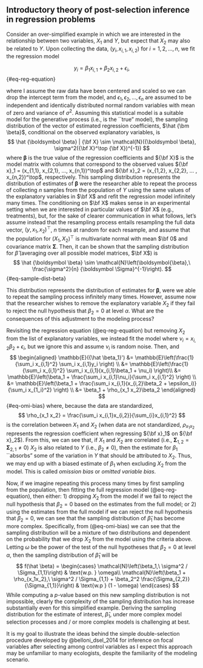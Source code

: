

## Introductory theory of post-selection inference in regression problems {.appendix}

Consider an over-simplified example in which we are interested in the relationship between two variables, $X_1$ and $Y$, but expect that $X_2$ may also be related to $Y$. Upon collecting the data, $(y_i, x_{i,1}, x_{i,2})$ for $i = 1,2,...,n$, we fit the regression model

$$
y_i = \beta_1 x_{i,1} + \beta_2 x_{i,2} + \epsilon_i,
$$ {#eq-reg-equation}

where I assume the raw data have been centered and scaled so we can drop the intercept term from the model, and $\epsilon_1, \epsilon_2,...,\epsilon_n$ are assumed to be independent and identically distributed normal random variables with mean of zero and variance of $\sigma^2$. Assuming this statistical model is a suitable model for the generative process (i.e., is the ``true" model), the sampling distribution of the vector of estimated regression coefficients, $\hat {\bm \beta}$, conditional on the observed explanatory variables, is
$$
    \hat {\boldsymbol \beta} | {\bf X} \sim \mathcal{N}({\boldsymbol \beta}, \sigma^2({\bf X}^\top {\bf X})^{-1})
$$
where $\bm \beta$ is the true value of the regression coefficients and ${\bf X}$ is the model matrix with columns that correspond to the observed values ${\bf x}_1 = (x_{1,1}, x_{2,1}, ..., x_{n,1})^\top$ and ${\bf x}_2 = (x_{1,2}, x_{2,2}, ... , x_{n,2})^\top$, respectively. This sampling distribution represents the distribution of estimates of $\bm \beta$ were the researcher able to repeat the process of collecting $n$ samples from the population of $Y$ using the same values of the explanatory variables in $\bf X$ and refit the regression model infinitely many times. The conditioning on $\bf X$ makes sense in an experimental setting when we are interested in particular values of $\bf X$ (e.g., treatments), but, for the sake of clearer communication in what follows, let's assume instead that the resampling process entails resampling the full data vector, $(y, x_1, x_2)^\top$, $n$ times at random for each resample, and assume that the population for $(X_1, X_2)^\top$ is multivariate normal with mean $\bf 0$ and covariance matrix ${\bm \Sigma}$. Then, it can be shown that the sampling distribution for $\hat \beta$ (averaging over all possible model matrices, $\bf X$) is
$$
    \hat {\boldsymbol \beta} \sim \mathcal{N}\left(\boldsymbol{\beta},\  \frac{\sigma^2}{n} {\boldsymbol \Sigma}^{-1}\right).
$$ {#eq-sample-dist-beta}

This distribution represents the distribution of estimates for $\bm \beta$, were we able to repeat the sampling process infinitely many times. However, assume now that the researcher wishes to remove the explanatory variable $X_2$ if they fail to reject the null hypothesis that $\beta_2 = 0$ at level $\alpha$. What are the consequences of this adjustment to the modeling process?

Revisiting the regression equation (@eq-reg-equation) but removing $X_2$ from the list of explanatory variables, we instead fit the model
\begin{equation*}
    y_i = x_{i,1}\beta_1 + \nu_i
\end{equation*}
where $\nu_i = x_{i,2} \beta_2 + \epsilon_i$, but we ignore this and assume $\nu_i$ is random noise. Then,
\begin{equation*}
    {\hat \beta_1}' = ({\bf x}_1^\top {\bf x}_1)^{-1}{\bf x}_1^\top {\bf y} = \frac{\sum_i x_{i,1}y_i}{\sum_i x_{i,1}^2}
\end{equation*}
and
$$
    \begin{aligned}
        \mathbb{E}({\hat \beta_1}') &= \mathbb{E}\left(\frac{1}{\sum_i x_{i,1}^2} \sum_i x_{i,1}y_i \right) \\ 
        &= \mathbb{E}\left(\frac{1}{\sum_i x_{i,1}^2} \sum_i x_{i,1}(x_{i,1}\beta_1 + \nu_i) \right)\\
        &= \mathbb{E}\left(\beta_1 + \frac{\sum_i x_{i,1}\nu_i}{\sum_i x_{i,1}^2} \right) \\
        &= \mathbb{E}\left(\beta_1 + \frac{\sum_i x_{i,1}(x_{i,2}\beta_2 + \epsilon_i)}{\sum_i x_{1_i}^2} \right) \\
        &= \beta_1 + \rho_{x_1 x_2}\beta_2
    \end{aligned}
$$ {#eq-omi-bias}
where, because the data are standardized,
$$
    \rho_{x_1 x_2} = \frac{\sum_i x_{i,1}x_{i,2}}{\sum_{i}x_{i,1}^2}
$$
is the correlation between $X_1$ and $X_2$ (when data are not standardized, $\rho_{x_1 x_2}$ represents the regression coefficient when regressing ${\bf x}_1$ on ${\bf x}_2$). From this, we can see that, if $X_1$ and $X_2$ are correlated (i.e., ${\bm \Sigma}_{1,2} = {\bm \Sigma}_{2,1} \ne 0$) \textit{and} $X_2$ is also related to $Y$ (i.e., $\beta_2 \ne 0$), then the estimate for $\beta_1$ ``absorbs" some of the variation in $Y$ that should be attributed to $X_2$. Thus, we may end up with a biased estimate of $\beta_1$ when excluding $X_2$ from the model. This is called *omission bias* or *omitted variable bias*.

Now, if we imagine repeating this process many times by first sampling from the population, then fitting the full regression model (@eq-reg-equation), then either: 1) dropping $X_2$ from the model if we fail to reject the null hypothesis that $\beta_2 = 0$ based on the estimates from the full model; or 2) using the estimates from the full model if we can reject the null hypothesis that $\beta_2 = 0$, we can see that the sampling distribution of $\hat \beta_1$ has become more complex. Specifically, from (@eq-omi-bias) we can see that the sampling distribution will be a mixture of two distributions and dependent on the probability that we drop $X_2$ from the model using the criteria above. Letting $\omega$ be the power of the test of the null hypotheses that $\beta_2 = 0$ at level $\alpha$, then the sampling distribution of ${\hat \beta}_1$ will be
$$
    f(\hat \beta) = 
    \begin{cases}
        \mathcal{N}\left(\beta_1,\ \sigma^2 / \Sigma_{1,1}\right) & \text{w.p. } \omega\\
        \mathcal{N}\left(\beta_1 + \rho_{x_1x_2},\ \sigma^2 / \Sigma_{1,1} + \beta_2^2 \frac{\Sigma_{2,2}}{\Sigma_{1,1}}\right) & \text{w.p } (1 - \omega)
    \end{cases}
$$
While computing a $p$-value based on this new sampling distribution is not impossible, clearly the complexity of the sampling distribution has increase substantially even for this simplified example. Deriving the sampling distribution for the estimate of interest, $\hat \beta_1$, under more complex model selection processes and / or more complex models is challenging at best. 

 It is my goal to illustrate the ideas behind the simple double-selection procedure developed by @belloni_dsel_2014 for inference on focal variables after selecting among control variables as I expect this approach may be unfamiliar to many ecologists, despite the familiarity of the modeling scenario. 
